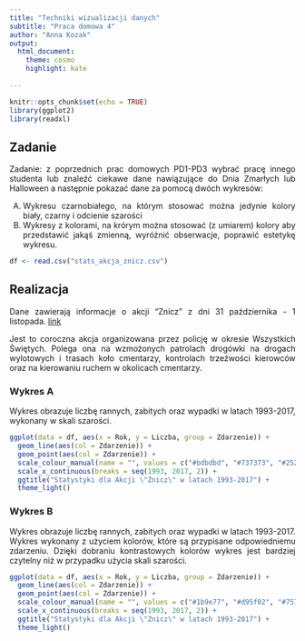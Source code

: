 ```yaml
---
title: "Techniki wizualizacji danych"
subtitle: "Praca domowa 4"
author: "Anna Kozak"
output: 
  html_document: 
    theme: cosmo
    highlight: kate
    
---
```



<style>
body {
text-align: justify}
</style>


```r
knitr::opts_chunk$set(echo = TRUE)
library(ggplot2)
library(readxl)
```



## Zadanie

Zadanie: z poprzednich prac domowych PD1-PD3 wybrać pracę innego studenta lub znaleźć ciekawe dane nawiązujące do Dnia Zmarłych lub Halloween a następnie pokazać dane za pomocą dwóch wykresów:

A) Wykresu czarnobiałego, na którym stosować można jedynie kolory biały, czarny i odcienie szarości
B) Wykresy z kolorami, na krórym można stosować (z umiarem) kolory aby przedstawić jakąś zmienną, wyróżnić obserwacje, poprawić estetykę wykresu.


```r
df <- read.csv("stats_akcja_znicz.csv")
```

## Realizacja

Dane zawierają informacje o akcji "Znicz" z dni 31 października - 1 listopada. [link](http://statystyka.policja.pl/st/ruch-drogowy/dlugie-weekendy-i-swie/76569,Akcja-quotZniczquot.html)

Jest to coroczna akcja organizowana przez policję w okresie Wszystkich Świętych. Polega ona na wzmożonych patrolach drogówki na drogach wylotowych i trasach koło cmentarzy, kontrolach trzeźwości kierowców oraz na kierowaniu ruchem w okolicach cmentarzy. 

### Wykres A

Wykres obrazuje liczbę rannych, zabitych oraz wypadki w latach 1993-2017, wykonany w skali szarości.
```r
ggplot(data = df, aes(x = Rok, y = Liczba, group = Zdarzenie)) +
  geom_line(aes(col = Zdarzenie)) + 
  geom_point(aes(col = Zdarzenie)) +  
  scale_colour_manual(name = "", values = c("#bdbdbd", "#737373", "#252525")) +
  scale_x_continuous(breaks = seq(1993, 2017, 2)) +
  ggtitle("Statystyki dla Akcji \"Znicz\" w latach 1993-2017") + 
  theme_light()
```


### Wykres B

Wykres obrazuje liczbę rannych, zabitych oraz wypadki w latach 1993-2017. Wykres wykonany z użyciem kolorów, które są przypisane odpowiedniemu zdarzeniu. Dzięki dobraniu kontrastowych kolorów wykres jest bardziej czytelny niż w przypadku użycia skali szarości.

```r
ggplot(data = df, aes(x = Rok, y = Liczba, group = Zdarzenie)) +
  geom_line(aes(col = Zdarzenie)) + 
  geom_point(aes(col = Zdarzenie)) +  
  scale_colour_manual(name = "", values = c("#1b9e77", "#d95f02", "#7570b3")) +
  scale_x_continuous(breaks = seq(1993, 2017, 2)) +
  ggtitle("Statystyki dla Akcji \"Znicz\" w latach 1993-2017") + 
  theme_light()
```